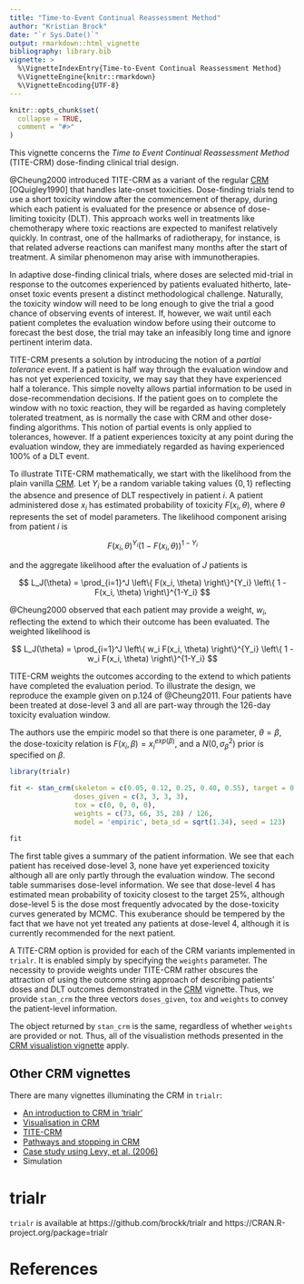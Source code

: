 ```yaml
---
title: "Time-to-Event Continual Reassessment Method"
author: "Kristian Brock"
date: "`r Sys.Date()`"
output: rmarkdown::html_vignette
bibliography: library.bib
vignette: >
  %\VignetteIndexEntry{Time-to-Event Continual Reassessment Method}
  %\VignetteEngine{knitr::rmarkdown}
  %\VignetteEncoding{UTF-8}
---
```


```r
knitr::opts_chunk$set(
  collapse = TRUE,
  comment = "#>"
)
```

This vignette concerns the _Time to Event Continual Reassessment Method_ (TITE-CRM) dose-finding clinical trial design.

@Cheung2000 introduced TITE-CRM as a variant of the regular [CRM](CRM.html) [OQuigley1990] that handles late-onset toxicities.
Dose-finding trials tend to use a short toxicity window after the commencement of therapy, during which each patient is evaluated for the presence or absence of dose-limiting toxicity (DLT).
This approach works well in treatments like chemotherapy where toxic reactions are expected to manifest relatively quickly.
In contrast, one of the hallmarks of radiotherapy, for instance, is that related adverse reactions can manifest many months after the start of treatment.
A similar phenomenon may arise with immunotherapies.

In adaptive dose-finding clinical trials, where doses are selected mid-trial in response to the outcomes experienced by patients evaluated hitherto, late-onset toxic events present a distinct methodological challenge.
Naturally, the toxicity window will need to be long enough to give the trial a good chance of observing events of interest.
If, however, we wait until each patient completes the evaluation window before using their outcome to forecast the best dose, the trial may take an infeasibly long time and ignore pertinent interim data.

TITE-CRM presents a solution by introducing the notion of a _partial tolerance_ event. 
If a patient is half way through the evaluation window and has not yet experienced toxicity, we may say that they have experienced half a tolerance. 
This simple novelty allows partial information to be used in dose-recommendation decisions.
If the patient goes on to complete the window with no toxic reaction, they will be regarded as having completely tolerated treatment, as is normally the case with CRM and other dose-finding algorithms.
This notion of partial events is only applied to tolerances, however.
If a patient experiences toxicity at any point during the evaluation window, they are immediately regarded as having experienced 100% of a DLT event.

To illustrate TITE-CRM mathematically, we start with the likelihood from the plain vanilla [CRM](CRM.html).
Let $Y_i$ be a random variable taking values $\{0, 1\}$ reflecting the absence and presence of DLT respectively in patient $i$.
A patient administered dose $x_i$ has estimated probability of toxicity $F(x_i, \theta)$, where $\theta$ represents the set of model parameters.
The likelihood component arising from patient $i$ is

$$ F(x_i, \theta)^{Y_i} (1 - F(x_i, \theta))^{1-Y_i} $$

and the aggregate likelihood after the evaluation of $J$ patients is 

$$ L_J(\theta) = \prod_{i=1}^J \left\{ F(x_i, \theta) \right\}^{Y_i} \left\{ 1 - F(x_i, \theta) \right\}^{1-Y_i} $$

@Cheung2000 observed that each patient may provide a weight, $w_i$, reflecting the extend to which their outcome has been evaluated.
The weighted likelihood is

$$ L_J(\theta) = \prod_{i=1}^J \left\{ w_i F(x_i, \theta) \right\}^{Y_i} \left\{ 1 - w_i F(x_i, \theta) \right\}^{1-Y_i} $$

TITE-CRM weights the outcomes according to the extend to which patients have completed the evaluation period.
To illustrate the design, we reproduce the example given on p.124 of @Cheung2011.
Four patients have been treated at dose-level 3 and all are part-way through the 126-day toxicity evaluation window.

The authors use the empiric model so that there is one parameter, $\theta = \beta$, the dose-toxicity relation is $F(x_i, \beta) = x_i^{exp(\beta)}$, and a $N(0, \sigma_{\beta}^2)$ prior is specified on $\beta$.

```r
library(trialr)

fit <- stan_crm(skeleton = c(0.05, 0.12, 0.25, 0.40, 0.55), target = 0.25,
                doses_given = c(3, 3, 3, 3),
                tox = c(0, 0, 0, 0),
                weights = c(73, 66, 35, 28) / 126,
                model = 'empiric', beta_sd = sqrt(1.34), seed = 123)
```
```r
fit
```

The first table gives a summary of the patient information.
We see that each patient has received dose-level 3, none have yet experienced toxicity although all are only partly through the evaluation window.
The second table summarises dose-level information.
We see that dose-level 4 has estimated mean probability of toxicity closest to the target 25%, although dose-level 5 is the dose most frequently advocated by the dose-toxicity curves generated by MCMC.
This exuberance should be tempered by the fact that we have not yet treated any patients at dose-level 4, although it is currently recommended for the next patient.

A TITE-CRM option is provided for each of the CRM variants implemented in `trialr`.
It is enabled simply by specifying the `weights` parameter.
The necessity to provide weights under TITE-CRM rather obscures the attraction of using the outcome string approach of describing patients' doses and DLT outcomes demonstrated in the [CRM](CRM.html) vignette.
Thus, we provide `stan_crm` the three vectors `doses_given`, `tox` and `weights` to convey the patient-level information.

The object returned by `stan_crm` is the same, regardless of whether `weights` are provided or not.
Thus, all of the visualistion methods presented in the [CRM visualistion vignette](CRM-visualisation.html) apply.

## Other CRM vignettes
There are many vignettes illuminating the CRM in `trialr`:

- [An introduction to CRM in 'trialr'](CRM.html)
- [Visualisation in CRM](CRM-visualisation.html)
- [TITE-CRM](TITE-CRM.html)
- [Pathways and stopping in CRM](CRM-pathways.html)
- [Case study using Levy, et al. (2006)](LevyCaseStudy.html)
- Simulation


# trialr
`trialr` is available at https://github.com/brockk/trialr and https://CRAN.R-project.org/package=trialr 


# References
